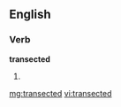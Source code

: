==English==

===Verb===
'''transected'''

# {{past of|[[transect]]}}

[[mg:transected]]
[[vi:transected]]